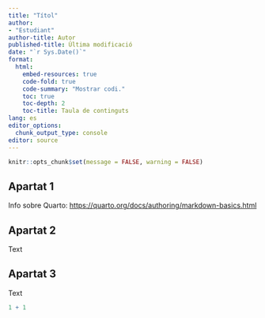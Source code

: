 ```yaml
---
title: "Títol"
author: 
- "Estudiant"
author-title: Autor
published-title: Última modificació
date: "`r Sys.Date()`"
format: 
  html:
    embed-resources: true
    code-fold: true
    code-summary: "Mostrar codi."
    toc: true
    toc-depth: 2
    toc-title: Taula de continguts
lang: es
editor_options: 
  chunk_output_type: console
editor: source
---
```


```r
knitr::opts_chunk$set(message = FALSE, warning = FALSE)
```


## Apartat 1

Info sobre Quarto: <https://quarto.org/docs/authoring/markdown-basics.html>

## Apartat 2

Text

## Apartat 3

Text

```r
1 + 1
```

